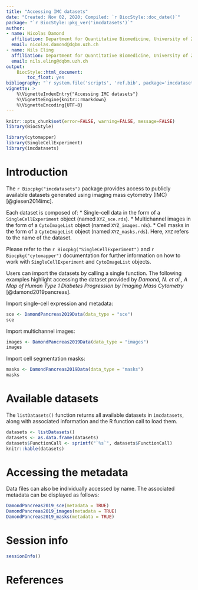```yaml
---
title: "Accessing IMC datasets"
date: "Created: Nov 02, 2020; Compiled: `r BiocStyle::doc_date()`"
package: "`r BiocStyle::pkg_ver('imcdatasets')`"
author:
- name: Nicolas Damond
  affiliation: Department for Quantitative Biomedicine, University of Zurich
  email: nicolas.damond@dqbm.uzh.ch
- name: Nils Eling
  affiliation: Department for Quantitative Biomedicine, University of Zurich
  email: nils.eling@dqbm.uzh.ch
output:
    BiocStyle::html_document:
        toc_float: yes
bibliography: "`r system.file('scripts', 'ref.bib', package='imcdatasets')`"
vignette: >
    %\VignetteIndexEntry{"Accessing IMC datasets"}
    %\VignetteEngine{knitr::rmarkdown}
    %\VignetteEncoding{UTF-8}
---
```


```r
knitr::opts_chunk$set(error=FALSE, warning=FALSE, message=FALSE)
library(BiocStyle)
```

```r
library(cytomapper)
library(SingleCellExperiment)
library(imcdatasets)
```

# Introduction

The `r Biocpkg("imcdatasets")` package provides access to publicly available
datasets generated using imaging mass cytometry (IMC) [@giesen2014imc].

Each dataset is composed of:
* Single-cell data in the form of a `SingleCellExperiment` object (named 
`XYZ_sce.rds`).
* Multichannel images in the form of a `CytoImageList` object (named 
`XYZ_images.rds`).
* Cell masks in the form of a `CytoImageList` object (named `XYZ_masks.rds`).
Here, `XYZ` refers to the name of the dataset.

Please refer to the `r Biocpkg("SingleCellExperiment")` and `r
Biocpkg("cytomapper")` documentation for further information on how to work with
`SingleCellExperiment` and `CytoImageList` objects.

Users can import the datasets by calling a single function. The following
examples highlight accessing the dataset provided by _Damond, N. et al., A Map
of Human Type 1 Diabetes Progression by Imaging Mass Cytometry_
[@damond2019pancreas].

Import single-cell expression and metadata:

```r
sce <- DamondPancreas2019Data(data_type = "sce")
sce
```

Import multichannel images:

```r
images <- DamondPancreas2019Data(data_type = "images")
images
```

Import cell segmentation masks:

```r
masks <- DamondPancreas2019Data(data_type = "masks")
masks
```

# Available datasets

The `listDatasets()` function returns all available datasets in 
`imcdatasets`, along with associated information and the R function
call to load them.

```r
datasets <- listDatasets()
datasets <- as.data.frame(datasets)
datasets$FunctionCall <- sprintf("`%s`", datasets$FunctionCall)
knitr::kable(datasets)
```

# Accessing the metadata

Data files can also be individually accessed by name. The associated metadata can be displayed as follows:

```r
DamondPancreas2019_sce(metadata = TRUE)
DamondPancreas2019_images(metadata = TRUE)
DamondPancreas2019_masks(metadata = TRUE)
```

# Session info {.unnumbered}

```r
sessionInfo()
```

# References